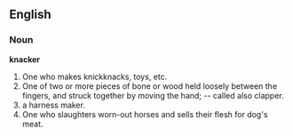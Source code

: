 ==English==

===Noun===

'''knacker'''

#One who makes knickknacks, toys, etc.
#One of two or more pieces of bone or wood held loosely between the fingers, and struck together by moving the hand; -- called also clapper.
#a harness maker.
#One who slaughters worn-out horses and sells their flesh for dog's meat.